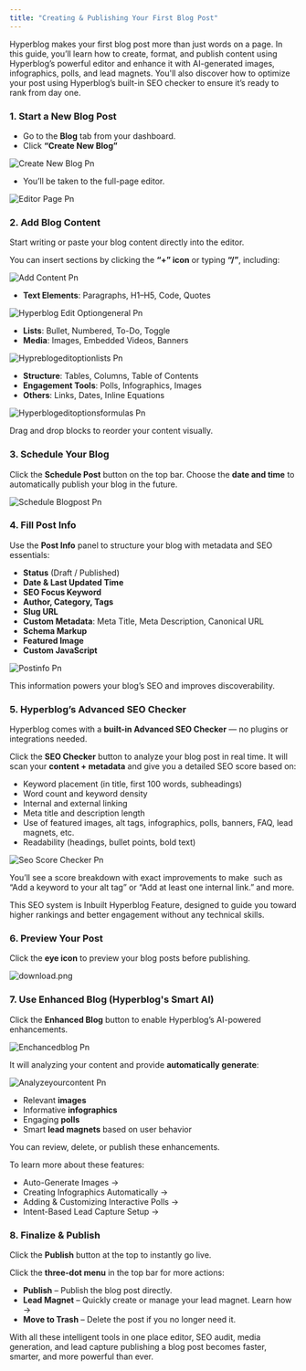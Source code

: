 ```yaml
---
title: "Creating & Publishing Your First Blog Post"
---
```


Hyperblog makes your first blog post more than just words on a page. In this guide, you’ll learn how to create, format, and publish content using Hyperblog’s powerful editor and enhance it with AI-generated images, infographics, polls, and lead magnets. You'll also discover how to optimize your post using Hyperblog’s built-in SEO checker to ensure it’s ready to rank from day one.

### **1. Start a New Blog Post**

- Go to the **Blog** tab from your dashboard.
- Click **“Create New Blog”**

![Create New Blog Pn](/images/create-new-blog.png)

- You’ll be taken to the full-page editor.

![Editor Page Pn](/images/editor-page.png)

### **2. Add Blog Content**

Start writing or paste your blog content directly into the editor.

You can insert sections by clicking the **“\+” icon** or typing **“/”**, including:

![Add Content Pn](/images/add-content.png)

- **Text Elements**: Paragraphs, H1–H5, Code, Quotes

![Hyperblog Edit Optiongeneral Pn](/images/hyperblog-edit-optiongeneral.png)

- **Lists**: Bullet, Numbered, To-Do, Toggle
- **Media**: Images, Embedded Videos, Banners

![Hypreblogeditoptionlists Pn](/images/hypreblogeditoptionlists.png)

- **Structure**: Tables, Columns, Table of Contents
- **Engagement Tools**: Polls, Infographics, Images
- **Others**: Links, Dates, Inline Equations

![Hyperblogeditoptionsformulas Pn](/images/hyperblogeditoptionsformulas.png)

Drag and drop blocks to reorder your content visually.

### **3. Schedule Your Blog**

Click the **Schedule Post** button on the top bar. Choose the **date and time** to automatically publish your blog in the future.

![Schedule Blogpost Pn](/images/schedule-blogpost.png)

### **4. Fill Post Info**

Use the **Post Info** panel to structure your blog with metadata and SEO essentials:

- **Status** (Draft / Published)
- **Date & Last Updated Time**
- **SEO Focus Keyword**
- **Author, Category, Tags**
- **Slug URL**
- **Custom Metadata**: Meta Title, Meta Description, Canonical URL
- **Schema Markup**
- **Featured Image**
- **Custom JavaScript**

![Postinfo Pn](/images/postinfo.png)

This information powers your blog’s SEO and improves discoverability.

### **5. Hyperblog’s Advanced SEO Checker**

Hyperblog comes with a **built-in Advanced SEO Checker** — no plugins or integrations needed.

Click the **SEO Checker** button to analyze your blog post in real time. It will scan your **content \+ metadata** and give you a detailed SEO score based on:

- Keyword placement (in title, first 100 words, subheadings)
- Word count and keyword density
- Internal and external linking
- Meta title and description length
- Use of featured images, alt tags, infographics, polls, banners, FAQ, lead magnets, etc.
- Readability (headings, bullet points, bold text)

![Seo Score Checker Pn](/images/seo-score-checker.png)

You’ll see a score breakdown with exact improvements to make  such as “Add a keyword to your alt tag” or “Add at least one internal link.” and more.

This SEO system is Inbuilt Hyperblog Feature, designed to guide you toward higher rankings and better engagement without any technical skills.

### **6. Preview Your Post**

Click the **eye icon** to preview your blog posts before publishing.

![download.png](/images/download.png)

### **7. Use Enhanced Blog (Hyperblog's Smart AI)**

Click the **Enhanced Blog** button to enable Hyperblog’s AI-powered enhancements.

![Enchancedblog Pn](/images/enchancedblog.png)

It will analyzing your content and provide **automatically generate**:

![Analyzeyourcontent Pn](/images/analyzeyourcontent.png)

- Relevant **images**
- Informative **infographics**
- Engaging **polls**
- Smart **lead magnets** based on user behavior

You can review, delete, or publish these enhancements.

To learn more about these features:

- Auto-Generate Images →
- Creating Infographics Automatically →
- Adding & Customizing Interactive Polls →
- Intent-Based Lead Capture Setup →

### **8. Finalize & Publish**

Click the **Publish** button at the top to instantly go live.

Click the **three-dot menu** in the top bar for more actions:

- **Publish** – Publish the blog post directly.
- **Lead Magnet** – Quickly create or manage your lead magnet. Learn how →
- **Move to Trash** – Delete the post if you no longer need it.

With all these intelligent tools in one place editor, SEO audit, media generation, and lead capture publishing a blog post becomes faster, smarter, and more powerful than ever.
